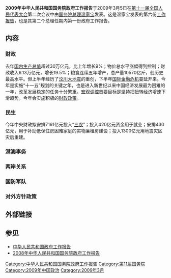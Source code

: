 '''2009年中华人民共和国国务院政府工作报告'''于2009年3月5日在[[第十一届全国人民代表大会|第十一届全国人民代表大会]]第二次会议中由[[中国国务院|国务院]][[中国国务院总理|总理]][[温家宝|温家宝]]发表。这是温家宝发表的第六份[[中华人民共和国政府工作报告|工作报告]]，也是其第二个总理任期内第一份政府工作报告。
{{wikisource}}

== 内容 ==
=== 财政 ===
去年[[国内生产总值|国内生产总值]]超过30万亿元，比上年增长9%；物价总水平涨幅得到控制；财政收入6.13万亿元，增长19.5%；粮食连续五年增产，总产量10570亿斤，创历史最高水平。但上半年经历了[[汶川大地震|汶川大地震]]的重创，下半年[[美国次贷危机|国际金融危机]]蔓延开来。今年是实施“十一五”规划的关键之年，也是进入新世纪以来中国经济发展最为困难的一年，改革发展稳定的任务十分繁重。[[宏观调控|宏观调控]]首要目标是坚持把扭转经济增速下滑趋势。今年会实施积极的[[财政政策|财政政策]]。
=== 民生 ===
今年中央财政拟安排7161亿元投入“[[三农|三农]]”；投入420亿元资金用于就业；安排430亿元，用于补助低保住房困难家庭的实物廉租房建设；投入1300亿元用地震灾区灾后重建。
=== 港澳事务 ===
=== 两岸关系 ===
=== 国防军队 ===
=== 对外方针政策 ===
== 外部链接 ==

== 参见 ==
* [[中华人民共和国政府工作报告|中华人民共和国政府工作报告]]
* [[2008年中华人民共和国国务院政府工作报告|2008年中华人民共和国国务院政府工作报告]]

[[Category:中华人民共和国国务院政府工作报告|Category:中华人民共和国国务院政府工作报告]]
[[Category:第11届国务院|Category:第11届国务院]]
[[Category:2009年中国政治|Category:2009年中国政治]]
[[Category:2009年3月|Category:2009年3月]]